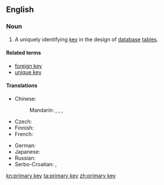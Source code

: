 ==English==

{{wikipedia}}

===Noun===
{{en-noun|head=[[primary]] [[key]]}}

# {{context|databases}} A uniquely identifying [[key]] in the design of [[database]] [[table]]s.

====Related terms====
* [[foreign key]]
* [[unique key]]

====Translations====
{{trans-top|key in database table}}
* Chinese:
*: Mandarin: {{t|cmn|主鍵|sc=Hani}}, {{t|cmn|主键|tr=zhǔjiàn|sc=Hani}}, {{t|cmn|主碼|sc=Hani}}, {{t|cmn|主码|tr=zhǔmǎ|sc=Hani}}
* Czech: {{t-|cs|primární klíč|m}}
* Finnish: {{t-|fi|pääavain}}
* French: {{t+|fr|clé primaire|f}}
{{trans-mid}}
* German: {{t-|de|Primärschlüssel|m}}
* Japanese: {{t-|ja|主キー|tr=shu-kī|sc=Jpan}}
* Russian: {{t-|ru|первичный ключ|m|tr=pervíčnyj ključ|sc=Cyrl}}
* Serbo-Croatian: {{t-|sh|primarni ključ|m}}, {{t-|sh|примарни кључ|m}}
{{trans-bottom}}

[[kn:primary key]]
[[ta:primary key]]
[[zh:primary key]]